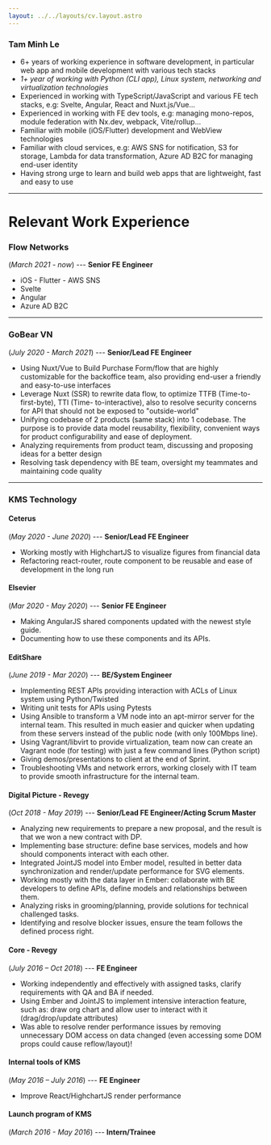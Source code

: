 ```yaml
---
layout: ../../layouts/cv.layout.astro
---
```


<PrintBtn />

### Tam Minh Le
- 6+ years of working experience in software development, in particular web app and mobile development with various tech stacks
- *1+ year of working with Python (CLI app), Linux system, networking and virtualization technologies*
- Experienced in working with TypeScript/JavaScript and various FE tech stacks, e.g: Svelte, Angular, React and Nuxt.js/Vue...
- Experienced in working with FE dev tools, e.g: managing mono-repos, module federation with Nx.dev, webpack, Vite/rollup...
- Familiar with mobile (iOS/Flutter) development and WebView technologies
- Familiar with cloud services, e.g: AWS SNS for notification, S3 for storage, Lambda for data transformation, Azure AD B2C for managing end-user identity
- Having strong urge to learn and build web apps that are lightweight, fast and easy to use

---

<Profile />

# Relevant Work Experience
### Flow Networks
(*March 2021 - now*) --- **Senior FE Engineer**
  - iOS - Flutter - AWS SNS
  - Svelte
  - Angular
  - Azure AD B2C
  ---

### GoBear VN
(*July 2020 - March 2021*) --- **Senior/Lead FE Engineer**
  - Using Nuxt/Vue to Build Purchase Form/flow that are highly customizable for the backoffice team, also providing end-user a friendly and easy-to-use interfaces
  - Leverage Nuxt (SSR) to rewrite data flow, to optimize TTFB (Time-to-first-byte), TTI (Time- to-interactive), also to resolve security concerns for API that should not be exposed to "outside-world"
  - Unifying codebase of 2 products (same stack) into 1 codebase. The purpose is to provide data model reusability, flexibility, convenient ways for product configurability and ease of deployment.
  - Analyzing requirements from product team, discussing and proposing ideas for a better design
  - Resolving task dependency with BE team, oversight my teammates and maintaining code quality

  ---
### KMS Technology
#### Ceterus
(*May 2020 - June 2020*) --- **Senior/Lead FE Engineer**
  - Working mostly with HighchartJS to visualize figures from financial data
  - Refactoring react-router, route component to be reusable and ease of development in the long run

#### Elsevier
(*Mar 2020 - May 2020*) --- **Senior FE Engineer**
  - Making AngularJS shared components updated with the newest style guide.
  - Documenting how to use these components and its APIs.

#### EditShare
(*June 2019 - Mar 2020*) --- **BE/System Engineer**
  - Implementing REST APIs providing interaction with ACLs of Linux system using Python/Twisted
  - Writing unit tests for APIs using Pytests
  - Using Ansible to transform a VM node into an apt-mirror server for the internal team. This resulted in much easier and quicker when updating from these servers instead of the public node (with only 100Mbps line).
  - Using Vagrant/libvirt to provide virtualization, team now can create an Vagrant node (for testing) with just a few command lines (Python script)
  - Giving demos/presentations to client at the end of Sprint.
  - Troubleshooting VMs and network errors, working closely with IT team to provide smooth infrastructure for the internal team.

#### Digital Picture - Revegy
(*Oct 2018 - May 2019*) --- **Senior/Lead FE Engineer/Acting Scrum Master**
  - Analyzing new requirements to prepare a new proposal, and the result is that we won a new contract with DP.
  - Implementing base structure: define base services, models and how should components interact with each other.
  - Integrated JointJS model into Ember model, resulted in better data synchronization and render/update performance for SVG elements.
  - Working mostly with the data layer in Ember: collaborate with BE developers to define APIs, define models and relationships between them.
  - Analyzing risks in grooming/planning, provide solutions for technical challenged tasks.
  - Identifying and resolve blocker issues, ensure the team follows the defined process right.

#### Core - Revegy
(*July 2016 – Oct 2018*) --- **FE Engineer**
  - Working independently and effectively with assigned tasks, clarify requirements with QA and BA if needed.
  - Using Ember and JointJS to implement intensive interaction feature, such as: draw org chart and allow user to interact with it (drag/drop/update attributes)
  - Was able to resolve render performance issues by removing unnecessary DOM access on data changed (even accessing some DOM props could cause reflow/layout)!

#### Internal tools of KMS
(*May 2016 – July 2016*) --- **FE Engineer**
  - Improve React/HighchartJS render performance

#### Launch program of KMS
(*March 2016 - May 2016*) --- **Intern/Trainee**
